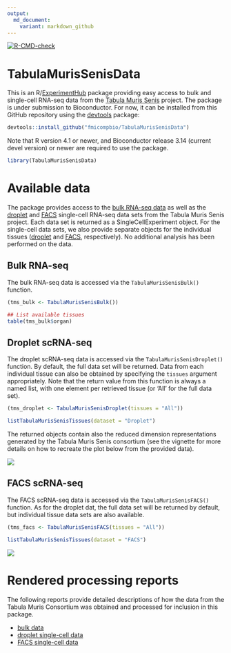 ```yaml
---
output:
  md_document:
    variant: markdown_github
---
```


<!-- badges: start -->
[![R-CMD-check](https://github.com/fmicompbio/TabulaMurisSenisData/workflows/R-CMD-check/badge.svg)](https://github.com/fmicompbio/TabulaMurisSenisData/actions)
<!-- badges: end -->

# TabulaMurisSenisData 

This is an R/[ExperimentHub](https://bioconductor.org/packages/release/bioc/html/ExperimentHub.html) package providing easy access to bulk and single-cell RNA-seq data from the [Tabula Muris Senis](https://tabula-muris-senis.ds.czbiohub.org/) project. 
The package is under submission to Bioconductor. 
For now, it can be installed from this GitHub repository using the [devtools](https://cran.r-project.org/package=devtools) package:

```r
devtools::install_github("fmicompbio/TabulaMurisSenisData")
```

Note that R version 4.1 or newer, and Bioconductor release 3.14 (current devel version) or newer are required to use the package.

```r
library(TabulaMurisSenisData)
```

# Available data

The package provides access to the [bulk RNA-seq data](https://www.ncbi.nlm.nih.gov/geo/query/acc.cgi?acc=GSE132040) as well as the [droplet](https://figshare.com/articles/dataset/Processed_files_to_use_with_scanpy_/8273102?file=23938934) and [FACS](https://figshare.com/articles/dataset/Processed_files_to_use_with_scanpy_/8273102?file=23937842) single-cell RNA-seq data sets from the Tabula Muris Senis project. 
Each data set is returned as a SingleCellExperiment object. 
For the single-cell data sets, we also provide separate objects for the individual tissues ([droplet](https://figshare.com/articles/dataset/Tabula_Muris_Senis_Data_Objects/12654728) and [FACS](https://figshare.com/articles/dataset/Tabula_Muris_Senis_Data_Objects/12654728), respectively).
No additional analysis has been performed on the data.

## Bulk RNA-seq

The bulk RNA-seq data is accessed via the `TabulaMurisSenisBulk()` function. 

```r
(tms_bulk <- TabulaMurisSenisBulk())

## List available tissues
table(tms_bulk$organ)
```

## Droplet scRNA-seq

The droplet scRNA-seq data is accessed via the `TabulaMurisSenisDroplet()` function. 
By default, the full data set will be returned.
Data from each individual tissue can also be obtained by specifying the `tissues` argument appropriately. 
Note that the return value from this function is always a named list, with one element per retrieved tissue (or 'All' for the full data set).

```r
(tms_droplet <- TabulaMurisSenisDroplet(tissues = "All"))

listTabulaMurisSenisTissues(dataset = "Droplet")
```

The returned objects contain also the reduced dimension representations generated by the Tabula Muris Senis consortium (see the vignette for more details on how to recreate the plot below from the provided data).

![](inst/images/droplet-umap.png)

## FACS scRNA-seq

The FACS scRNA-seq data is accessed via the `TabulaMurisSenisFACS()` function. 
As for the droplet dat, the full data set will be returned by default, but individual tissue data sets are also available.

```r
(tms_facs <- TabulaMurisSenisFACS(tissues = "All"))

listTabulaMurisSenisTissues(dataset = "FACS")
```

![](inst/images/facs-umap.png)

# Rendered processing reports

The following reports provide detailed descriptions of how the data from the Tabula Muris Consortium was obtained and processed for inclusion in this package. 

* [bulk data](https://www.dropbox.com/s/4c8jplihh1nyj4u/make-data-tabula-muris-senis-bulk.html?dl=0)
* [droplet single-cell data](https://www.dropbox.com/s/xckngw1u4aqi3xa/make-data-tabula-muris-senis-droplet.html?dl=0)
* [FACS single-cell data](https://www.dropbox.com/s/gs47snnkstinm2j/make-data-tabula-muris-senis-facs.html?dl=0)
